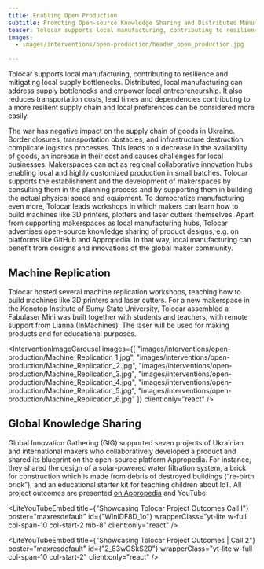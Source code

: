 ```yaml
---
title: Enabling Open Production
subtitle: Promoting Open-source Knowledge Sharing and Distributed Manufacturing
teaser: Tolocar supports local manufacturing, contributing to resilience and mitigating local supply bottlenecks. Distributed, local manufacturing can address supply bottlenecks and empower local entrepreneurship. It also reduces transportation costs, lead times and dependencies contributing to a more resilient supply chain and local preferences can be considered more easily.
images:
  - images/interventions/open-production/header_open_production.jpg

---
```


Tolocar supports local manufacturing, contributing to resilience and mitigating local supply bottlenecks. Distributed, local manufacturing can address supply bottlenecks and empower local entrepreneurship. It also reduces transportation costs, lead times and dependencies contributing to a more resilient supply chain and local preferences can be considered more easily.

The war has negative impact on the supply chain of goods in Ukraine. Border closures, transportation obstacles, and infrastructure destruction complicate logistics processes. This leads to a decrease in the availability of goods, an increase in their cost and causes challenges for local businesses. Makerspaces can act as regional collaborative innovation hubs enabling local and highly customized production in small batches. Tolocar supports the establishment and the development of makerspaces by consulting them in the planning process and by supporting them in building the actual physical space and equipment. To democratize manufacturing even more, Tolocar leads workshops in which makers can learn how to build machines like 3D printers, plotters and laser cutters themselves. Apart from supporting makerspaces as local manufacturing hubs, Tolocar advertises open-source knowledge sharing of product designs, e.g. on platforms like GitHub and Appropedia. In that way, local manufacturing can benefit from designs and innovations of the global maker community. 

## Machine Replication
Tolocar hosted several machine replication workshops, teaching how to build machines like 3D printers and laser cutters. For a new makerspace in the Konotop Institute of Sumy State University, Tolocar assembled a Fabulaser Mini was built together with students and teachers, with remote support from Lianna (InMachines). The laser will be used for making products and for educational purposes.

<InterventionImageCarousel
  images={[
    "images/interventions/open-production/Machine_Replication_1.jpg",
    "images/interventions/open-production/Machine_Replication_2.jpg",
    "images/interventions/open-production/Machine_Replication_3.jpg",
    "images/interventions/open-production/Machine_Replication_4.jpg",
    "images/interventions/open-production/Machine_Replication_5.jpg",
    "images/interventions/open-production/Machine_Replication_6.jpg"
  ]}
  client:only="react"
/>

## Global Knowledge Sharing
Global Innovation Gathering (GIG) supported seven projects of Ukrainian and international makers who collaboratively developed a product and shared its blueprint on the open-source platform Appropedia. For instance, they shared the design of a solar-powered water filtration system, a brick for construction which is made from debris of destroyed buildings (“re-birth brick”), and an educational starter kit for teaching children about IoT. All project outcomes are presented [on Appropedia](https://www.appropedia.org/Tolocar) and YouTube: 

<LiteYouTubeEmbed
  title={"Showcasing Tolocar Project Outcomes Call I"}
  poster="maxresdefault"
  id={"WInlDF8D_1o"}
  wrapperClass="yt-lite w-full col-span-10 col-start-2 mb-8"
  client:only="react"
/>

<LiteYouTubeEmbed
  title={"Showcasing Tolocar Project Outcomes | Call 2"}
  poster="maxresdefault"
  id={"2_83wGSkS20"}
  wrapperClass="yt-lite w-full col-span-10 col-start-2"
  client:only="react"
/>